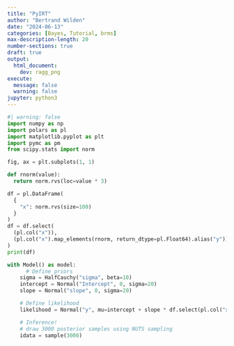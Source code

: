```yaml
---
title: "PyIRT"
author: "Bertrand Wilden"
date: "2024-06-13"
categories: [Bayes, Tutorial, brms]
max-description-length: 20
number-sections: true
draft: true
output:
  html_document:
    dev: ragg_png
execute: 
  message: false
  warning: false
jupyter: python3
---
```


```python
#| warning: false
import numpy as np
import polars as pl
import matplotlib.pyplot as plt
import pymc as pm
from scipy.stats import norm

fig, ax = plt.subplots(1, 1)
```

```python
def rnorm(value):
  return norm.rvs(loc=value * 3)
```

```python
df = pl.DataFrame(
  {
    "x": norm.rvs(size=100)
  }
)
df = df.select(
  (pl.col("x")),
  (pl.col("x").map_elements(rnorm, return_dtype=pl.Float64).alias("y"))
)
print(df)
```

```python
with Model() as model:
      # Define priors
    sigma = HalfCauchy("sigma", beta=10)
    intercept = Normal("Intercept", 0, sigma=20)
    slope = Normal("slope", 0, sigma=20)

    # Define likelihood
    likelihood = Normal("y", mu=intercept + slope * df.select(pl.col("x")), sigma=sigma, observed=df.select(pl.col("y")))

    # Inference!
    # draw 3000 posterior samples using NUTS sampling
    idata = sample(3000)
```


